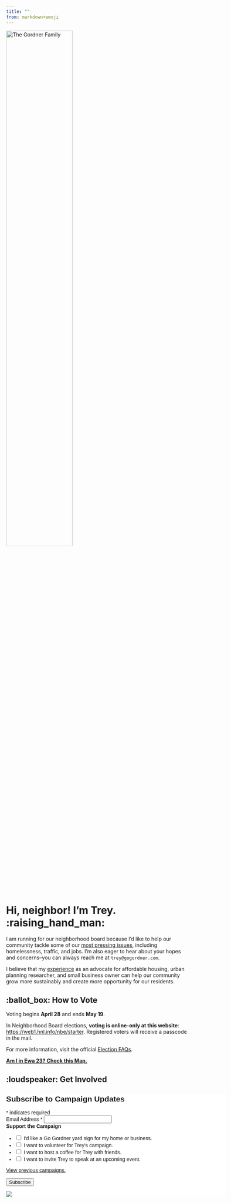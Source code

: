 ```yaml
---
title: ""
from: markdown+emoji
---
```


<img src = "gordner_family.jpg" alt = "The Gordner Family" width = "60%"
height = "60%">

# Hi, neighbor! I'm Trey. :raising_hand_man: 
I am running for our neighborhood board because I'd like to help our community tackle some of our [most pressing issues](priorities.qmd), including homelessness, traffic, and jobs. I'm also eager to hear about your hopes and concerns--you can always reach me at `trey@gogordner.com`. 

I believe that my [experience](experience.qmd) as an advocate for affordable housing, urban planning researcher, and small business owner can help our community grow more sustainably and create more opportunity for our residents.
 
## :ballot_box: How to Vote
Voting begins **April 28** and ends **May 19**.  

In Neighborhood Board elections, **voting is online-only at this website**: [https://web1.hnl.info/nbe/starter](https://web1.hnl.info/nbe/starter). Registered voters will receive a passcode in the mail.  

For more information, visit the official [Election FAQs](https://www.honolulu.gov/cms-nco-menu/site-nco-sitearticles/18327-election-faqs.html).

[**Am I in Ewa 23? Check this Map.**](https://www.honolulu.gov/rep/site/nco/maps/23_Ewa.jpg)

## :loudspeaker: Get Involved
```{=html}
<!-- Begin Mailchimp Signup Form -->
<link href="//cdn-images.mailchimp.com/embedcode/classic-071822.css" rel="stylesheet" type="text/css">
<style type="text/css">
	#mc_embed_signup{background:#fff; clear:left; font:14px Helvetica,Arial,sans-serif;  width:600px;}
	/* Add your own Mailchimp form style overrides in your site stylesheet or in this style block.
	   We recommend moving this block and the preceding CSS link to the HEAD of your HTML file. */
</style>
<div id="mc_embed_signup">
    <form action="https://gogordner.us21.list-manage.com/subscribe/post?u=6d957dfb96d1d8a4d32afaf95&amp;id=fa0c0882b7&amp;f_id=00ae94e1f0" method="post" id="mc-embedded-subscribe-form" name="mc-embedded-subscribe-form" class="validate" target="_blank" novalidate>
        <div id="mc_embed_signup_scroll">
        <h2>Subscribe to Campaign Updates</h2>
        <div class="indicates-required"><span class="asterisk">*</span> indicates required</div>
<div class="mc-field-group">
	<label for="mce-EMAIL">Email Address  <span class="asterisk">*</span>
</label>
	<input type="email" value="" name="EMAIL" class="required email" id="mce-EMAIL" required>
	<span id="mce-EMAIL-HELPERTEXT" class="helper_text"></span>
</div>
<div class="mc-field-group input-group">
    <strong>Support the Campaign</strong>
    <ul><li>
    <input type="checkbox" value="1" name="group[633][1]" id="mce-group[633]-633-0">
    <label for="mce-group[633]-633-0">I'd like a Go Gordner yard sign for my home or business.</label>
</li>
<li>
    <input type="checkbox" value="2" name="group[633][2]" id="mce-group[633]-633-1">
    <label for="mce-group[633]-633-1">I want to volunteer for Trey's campaign.</label>
</li>
<li>
    <input type="checkbox" value="4" name="group[633][4]" id="mce-group[633]-633-2">
    <label for="mce-group[633]-633-2">I want to host a coffee for Trey with friends.</label>
</li>
<li>
    <input type="checkbox" value="8" name="group[633][8]" id="mce-group[633]-633-3">
    <label for="mce-group[633]-633-3">I want to invite Trey to speak at an upcoming event.</label>
</li>
</ul>
    <span id="mce-group[633]-HELPERTEXT" class="helper_text"></span>
</div>
<p><a href="https://us21.campaign-archive.com/home/?u=6d957dfb96d1d8a4d32afaf95&id=fa0c0882b7" title="View previous campaigns">View previous campaigns.</a></p>
	<div id="mce-responses" class="clear foot">
		<div class="response" id="mce-error-response" style="display:none"></div>
		<div class="response" id="mce-success-response" style="display:none"></div>
	</div>    <!-- real people should not fill this in and expect good things - do not remove this or risk form bot signups-->
    <div style="position: absolute; left: -5000px;" aria-hidden="true"><input type="text" name="b_6d957dfb96d1d8a4d32afaf95_fa0c0882b7" tabindex="-1" value=""></div>
        <div class="optionalParent">
            <div class="clear foot">
                <input type="submit" value="Subscribe" name="subscribe" id="mc-embedded-subscribe" class="button">
                <p class="brandingLogo"><a href="http://eepurl.com/inA_4k" title="Mailchimp - email marketing made easy and fun"><img src="https://eep.io/mc-cdn-images/template_images/branding_logo_text_dark_dtp.svg"></a></p>
            </div>
        </div>
    </div>
</form>
</div>
<script type='text/javascript' src='//s3.amazonaws.com/downloads.mailchimp.com/js/mc-validate.js'></script><script type='text/javascript'>(function($) {window.fnames = new Array(); window.ftypes = new Array();fnames[0]='EMAIL';ftypes[0]='email';fnames[1]='FNAME';ftypes[1]='text';fnames[2]='LNAME';ftypes[2]='text';fnames[3]='ADDRESS';ftypes[3]='address';fnames[4]='PHONE';ftypes[4]='phone';fnames[5]='BIRTHDAY';ftypes[5]='birthday';}(jQuery));var $mcj = jQuery.noConflict(true);</script>
<!--End mc_embed_signup-->
```